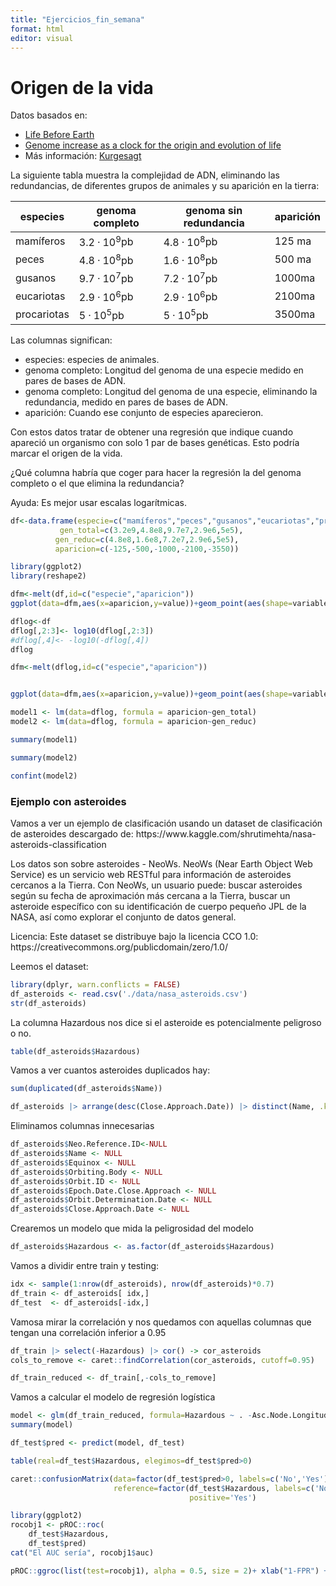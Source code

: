 ```yaml
---
title: "Ejercicios_fin_semana"
format: html
editor: visual
---
```


# Origen de la vida

Datos basados en:

-   [Life Before Earth](https://arxiv.org/pdf/1304.3381.pdf)
-   [Genome increase as a clock for the origin and evolution of life](https://biologydirect.biomedcentral.com/track/pdf/10.1186/1745-6150-1-17?site=biologydirect.biomedcentral.com)
-   Más información: [Kurgesagt](https://www.youtube.com/watch?v=JOiGEI9pQBs)

La siguiente tabla muestra la complejidad de ADN, eliminando las redundancias, de diferentes grupos de animales y su aparición en la tierra:

| especies    | genoma completo | genoma sin redundancia | aparición |
|-------------|-----------------|------------------------|-----------|
| mamíferos   | $3.2 · 10^9$pb  | $4.8 · 10^8$pb         | 125 ma    |
| peces       | $4.8 · 10^8$pb  | $1.6 · 10^8$pb         | 500 ma    |
| gusanos     | $9.7 · 10^7$pb  | $7.2 · 10^7$pb         | 1000ma    |
| eucariotas  | $2.9 · 10^6$pb  | $2.9 · 10^6$pb         | 2100ma    |
| procariotas | $5 · 10^5$pb    | $5 · 10^5$pb           | 3500ma    |

Las columnas significan:

-   especies: especies de animales.
-   genoma completo: Longitud del genoma de una especie medido en pares de bases de ADN.
-   genoma completo: Longitud del genoma de una especie, eliminando la redundancia, medido en pares de bases de ADN.
-   aparición: Cuando ese conjunto de especies aparecieron.

Con estos datos tratar de obtener una regresión que indique cuando apareció un organismo con solo 1 par de bases genéticas. Esto podría marcar el origen de la vida.

¿Qué columna habría que coger para hacer la regresión la del genoma completo o el que elimina la redundancia?

Ayuda: Es mejor usar escalas logarítmicas.

```r
df<-data.frame(especie=c("mamíferos","peces","gusanos","eucariotas","procariotas"),
           gen_total=c(3.2e9,4.8e8,9.7e7,2.9e6,5e5),
          gen_reduc=c(4.8e8,1.6e8,7.2e7,2.9e6,5e5),
          aparicion=c(-125,-500,-1000,-2100,-3550))
```

```r
library(ggplot2)
library(reshape2)

dfm<-melt(df,id=c("especie","aparicion"))
ggplot(data=dfm,aes(x=aparicion,y=value))+geom_point(aes(shape=variable,color=variable))+theme_bw()
```

```r
dflog<-df
dflog[,2:3]<- log10(dflog[,2:3])
#dflog[,4]<- -log10(-dflog[,4])
dflog

dfm<-melt(dflog,id=c("especie","aparicion"))


ggplot(data=dfm,aes(x=aparicion,y=value))+geom_point(aes(shape=variable,color=variable))+theme_bw()
```

```r
model1 <- lm(data=dflog, formula = aparicion~gen_total)
model2 <- lm(data=dflog, formula = aparicion~gen_reduc)
```

```r
summary(model1)
```

```r
summary(model2)
```

```r
confint(model2)
```

### Ejemplo con asteroides

Vamos a ver un ejemplo de clasificación usando un dataset de clasificación de asteroides descargado de: https://www.kaggle.com/shrutimehta/nasa-asteroids-classification

Los datos son sobre asteroides - NeoWs. NeoWs (Near Earth Object Web Service) es un servicio web RESTful para información de asteroides cercanos a la Tierra. Con NeoWs, un usuario puede: buscar asteroides según su fecha de aproximación más cercana a la Tierra, buscar un asteroide específico con su identificación de cuerpo pequeño JPL de la NASA, así como explorar el conjunto de datos general.

Licencia: Este dataset se distribuye bajo la licencia CCO 1.0: https://creativecommons.org/publicdomain/zero/1.0/

Leemos el dataset:

```r
library(dplyr, warn.conflicts = FALSE)
df_asteroids <- read.csv('./data/nasa_asteroids.csv')
str(df_asteroids)
```

La columna Hazardous nos dice si el asteroide es potencialmente peligroso o no.

```r
table(df_asteroids$Hazardous)
```

Vamos a ver cuantos asteroides duplicados hay:

```r
sum(duplicated(df_asteroids$Name))
```

```r
df_asteroids |> arrange(desc(Close.Approach.Date)) |> distinct(Name, .keep_all=T) -> df_asteroids
```

Eliminamos columnas innecesarias

```r
df_asteroids$Neo.Reference.ID<-NULL
df_asteroids$Name <- NULL
df_asteroids$Equinox <- NULL
df_asteroids$Orbiting.Body <- NULL
df_asteroids$Orbit.ID <- NULL
df_asteroids$Epoch.Date.Close.Approach <- NULL
df_asteroids$Orbit.Determination.Date <- NULL
df_asteroids$Close.Approach.Date <- NULL
```

Crearemos un modelo que mida la peligrosidad del modelo

```r
df_asteroids$Hazardous <- as.factor(df_asteroids$Hazardous)
```

Vamos a dividir entre train y testing:

```r
idx <- sample(1:nrow(df_asteroids), nrow(df_asteroids)*0.7)
df_train <- df_asteroids[ idx,]
df_test  <- df_asteroids[-idx,]
```

Vamosa mirar la correlación y nos quedamos con aquellas columnas que tengan una correlación inferior a 0.95

```r
df_train |> select(-Hazardous) |> cor() -> cor_asteroids
cols_to_remove <- caret::findCorrelation(cor_asteroids, cutoff=0.95)

df_train_reduced <- df_train[,-cols_to_remove]
```

Vamos a calcular el modelo de regresión logística

```r
model <- glm(df_train_reduced, formula=Hazardous ~ . -Asc.Node.Longitude-Mean.Motion-Perihelion.Arg  , family=binomial())
summary(model)
```

```r
df_test$pred <- predict(model, df_test)

table(real=df_test$Hazardous, elegimos=df_test$pred>0)
```

```r
caret::confusionMatrix(data=factor(df_test$pred>0, labels=c('No','Yes')),
                       reference=factor(df_test$Hazardous, labels=c('No','Yes')),
                                        positive='Yes')

```

```r
library(ggplot2)
rocobj1 <- pROC::roc(
    df_test$Hazardous,
    df_test$pred)
cat("El AUC sería", rocobj1$auc)
```

```r
pROC::ggroc(list(test=rocobj1), alpha = 0.5, size = 2)+ xlab("1-FPR") + ylab("TPR")

```
